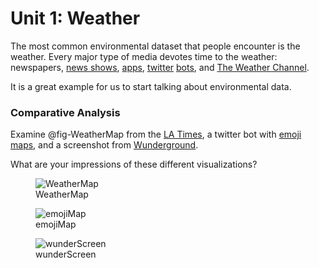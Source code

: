 # Unit 1: Weather {#sec-weather}

The most common environmental dataset that people encounter is the weather. Every major type of media devotes time to the weather: newspapers, [news shows](https://www.youtube.com/watch?v=gTol-2-Iwio), [apps](https://www.wunderground.com/), [twitter](https://twitter.com/EmojiWeatherUSA?lang=en) [bots](https://twitter.com/laxweatherbot), and [The Weather Channel](https://weather.com/).

It is a great example for us to start talking about environmental data.

### Comparative Analysis

Examine @fig-WeatherMap from the [LA Times](www.latimes.com), a twitter bot with [emoji maps](https://twitter.com/EmojiWeatherUSA?lang=en),
and a screenshot from [Wunderground](www.wunderground.com).

::: {.callout-note appearance="simple"}
What are your impressions of these different visualizations?  
:::

![WeatherMap](images/LATimesWeather.jpg){#fig-WeatherMap}

![emojiMap](images/emojiWeather.png){#fig-emojiMap}

![wunderScreen](images/wunderground.png){#fig-Wunderground}
